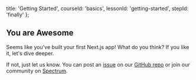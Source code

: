 
  title: 'Getting Started',
  courseId: 'basics',
  lessonId: 'getting-started',
  stepId: 'finally'
};

## You are Awesome

Seems like you've built your first Next.js app! What do you think?
If you like it, let's dive deeper.

If not, just let us know.
You can post an [issue](https://github.com/zeit/next.js/issues) on our [GitHub repo](https://github.com/zeit/next.js) or join our community on [Spectrum](https://spectrum.chat/next-js).

